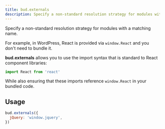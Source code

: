 ```yaml
---
title: bud.externals
description: Specify a non-standard resolution strategy for modules with a matching name.
---
```


Specify a non-standard resolution strategy for modules with a matching name.

For example, in WordPress, React is provided via `window.React` and you don't need to bundle it.

**bud.externals** allows you to use the import syntax that is standard to React component libraries:

```js title='bud.config.js'
import React from 'react'
```

While also ensuring that these imports reference `window.React` in your bundled code.

## Usage

```js title='bud.config.js'
bud.externals({
  jQuery: 'window.jquery',
})
```
